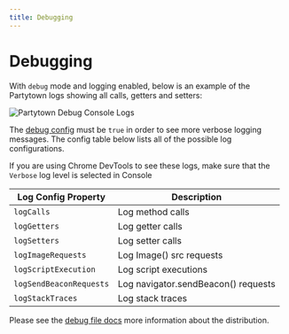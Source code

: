 ```yaml
---
title: Debugging
---
```


# Debugging

With `debug` mode and logging enabled, below is an example of the Partytown logs showing all calls, getters and setters:

![Partytown Debug Console Logs](https://user-images.githubusercontent.com/452425/131688576-e207cb15-7ce5-4009-a358-3e3093d51957.png)

The [debug config](/configuration) must be `true` in order to see more verbose logging messages. The config table below lists all of the possible log configurations.

If you are using Chrome DevTools to see these logs, make sure that the `Verbose` log level is selected in Console

| Log Config Property     | Description                         |
| ----------------------- | ----------------------------------- |
| `logCalls`              | Log method calls                    |
| `logGetters`            | Log getter calls                    |
| `logSetters`            | Log setter calls                    |
| `logImageRequests`      | Log Image() src requests            |
| `logScriptExecution`    | Log script executions               |
| `logSendBeaconRequests` | Log navigator.sendBeacon() requests |
| `logStackTraces`        | Log stack traces                    |

Please see the [debug file docs](/distribution#libdebug) more information about the distribution.
